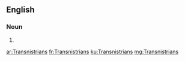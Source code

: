 ==English==

===Noun===
{{head|en}}

# {{plural of|Transnistrian}}

[[ar:Transnistrians]]
[[fr:Transnistrians]]
[[ku:Transnistrians]]
[[mg:Transnistrians]]